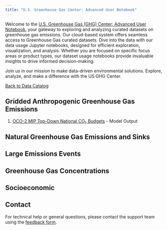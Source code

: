 ```yaml
---
title: "U.S. Greenhouse Gas Center: Advanced User Notebook"
---
```


Welcome to the [U.S. Greenhouse Gas (GHG) Center: Advanced User Notebook](https://earth.gov/ghgcenter), your gateway to exploring and analyzing curated datasets on greenhouse gas emissions.
Our cloud-based system offers seamless access to Greenhouse Gas curated datasets. Dive into the data with our data usage Jupyter notebooks, designed for efficient exploration, visualization, and analysis.
Whether you are focused on specific focus areas or product types, our dataset usage notebooks provide invaluable insights to drive informed decision-making.

Join us in our mission to make data-driven environmental solutions.
Explore, analyze, and make a difference with the US GHG Center.

[Back to Data Catalog](https://earth.gov/ghgcenter/data-catalog)

## Gridded Anthropogenic Greenhouse Gas Emissions
1. [OCO-2 MIP Top-Down National CO₂ Budgets](user_data_notebooks/oco2-mip-National-co2budget) - Model Output

## Natural Greenhouse Gas Emissions and Sinks

## Large Emissions Events

## Greenhouse Gas Concentrations

## Socioeconomic

## Contact

For technical help or general questions, please contact the support team using the [feedback form](https://docs.google.com/forms/d/e/1FAIpQLSeVWCrnca08Gt_qoWYjTo6gnj1BEGL4NCUC9VEiQnXA02gzVQ/viewform).